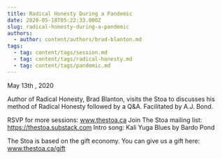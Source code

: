 ```yaml
---
title: Radical Honesty During a Pandemic
date: 2020-05-18T05:22:33.000Z
slug: radical-honesty-during-a-pandemic
authors:
  - author: content/authors/brad-blanton.md
tags:
  - tag: content/tags/session.md
  - tag: content/tags/radical-honesty.md
  - tag: content/tags/pandemic.md
---
```


May 13th , 2020

Author of Radical Honesty, Brad Blanton, visits the Stoa to discusses his method of Radical Honesty followed by a Q&A. Facilitated by A.J. Bond.

RSVP for more sessions: www.thestoa.ca
Join The Stoa mailing list: https://thestoa.substack.com
Intro song: Kali Yuga Blues by Bardo Pond

The Stoa is based on the gift economy. You can give us a gift here: www.thestoa.ca/gift
